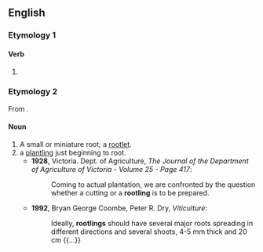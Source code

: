 ==English==

===Etymology 1===

====Verb====
{{head|en|present participle}}

# {{present participle of|rootle|lang=en|nocat=1}}

===Etymology 2===
From {{suffix|root|ling|lang=en}}.

====Noun====
{{en-noun}}

# A small or miniature root; a [[rootlet]].
# a [[plantling]] just beginning to root.
#* '''1928''', Victoria. Dept. of Agriculture, ''The Journal of the Department of Agriculture of Victoria - Volume 25 - Page 417'':
#*: Coming to actual plantation, we are confronted by the question whether a cutting or a '''rootling''' is to be prepared.
#* '''1992''', Bryan George Coombe, Peter R. Dry, ''Viticulture'':
#*: Ideally, '''rootlings''' should have several major roots spreading in different directions and several shoots, 4-5 mm thick and 20 cm {{...}}